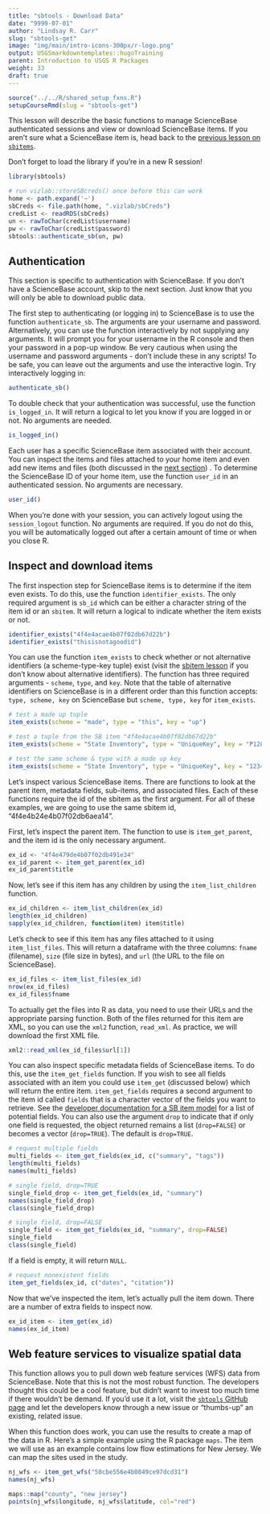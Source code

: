```yaml
---
title: "sbtools - Download Data"
date: "9999-07-01"
author: "Lindsay R. Carr"
slug: "sbtools-get"
image: "img/main/intro-icons-300px/r-logo.png"
output: USGSmarkdowntemplates::hugoTraining
parent: Introduction to USGS R Packages
weight: 33
draft: true
---
```


```r
source("../../R/shared_setup_fxns.R")
setupCourseRmd(slug = "sbtools-get")
```

This lesson will describe the basic functions to manage ScienceBase authenticated sessions and view or download ScienceBase items. If you aren't sure what a ScienceBase item is, head back to the [previous lesson on `sbitems`](/usgs-packages/sbtools-sbitem). 

Don't forget to load the library if you're in a new R session!

```r
library(sbtools)
```

```r
# run vizlab::storeSBcreds() once before this can work
home <- path.expand('~')
sbCreds <- file.path(home, ".vizlab/sbCreds")
credList <- readRDS(sbCreds)
un <- rawToChar(credList$username)
pw <- rawToChar(credList$password)
sbtools::authenticate_sb(un, pw)
```

## Authentication 

This section is specific to authentication with ScienceBase. If you don't have a ScienceBase account, skip to the next section. Just know that you will only be able to download public data.

The first step to authenticating (or logging in) to ScienceBase is to use the function `authenticate_sb`. The arguments are your username and password. Alternatively, you can use the function interactively by not supplying any arguments. It will prompt you for your username in the R console and then your password in a pop-up window. Be very cautious when using the username and password arguments - don't include these in any scripts! To be safe, you can leave out the arguments and use the interactive login. Try interactively logging in:

```r
authenticate_sb()
```

To double check that your authentication was successful, use the function `is_logged_in`. It will return a logical to let you know if you are logged in or not. No arguments are needed.

```r
is_logged_in()
```

Each user has a specific ScienceBase item associated with their account. You can inspect the items and files attached to your home item and even add new items and files (both discussed in the [next section](/usgs-packages/sbtools-modify)) . To determine the ScienceBase ID of your home item, use the function `user_id` in an authenticated session. No arguments are necessary.

```r
user_id()
```

When you're done with your session, you can actively logout using the `session_logout` function. No arguments are required. If you do not do this, you will be automatically logged out after a certain amount of time or when you close R.

## Inspect and download items

The first inspection step for ScienceBase items is to determine if the item even exists. To do this, use the function `identifier_exists`. The only required argument is `sb_id` which can be either a character string of the item id or an `sbitem`. It will return a logical to indicate whether the item exists or not.

```r
identifier_exists("4f4e4acae4b07f02db67d22b")
identifier_exists("thisisnotagoodid")
```

You can use the function `item_exists` to check whether or not alternative identifiers (a scheme-type-key tuple) exist (visit the [sbitem lesson](/usgs-packages/sbtools-sbitem) if you don't know about alternative identifiers). The function has three required arguments - `scheme`, `type`, and `key`. Note that the table of alternative identifiers on ScienceBase is in a different order than this function accepts: `type, scheme, key` on ScienceBase but `scheme, type, key` for `item_exists`.

```r
# test a made up tuple
item_exists(scheme = "made", type = "this", key = "up")

# test a tuple from the SB item "4f4e4acae4b07f02db67d22b"
item_exists(scheme = "State Inventory", type = "UniqueKey", key = "P1281")

# test the same scheme & type with a made up key
item_exists(scheme = "State Inventory", type = "UniqueKey", key = "1234")
```

Let's inspect various ScienceBase items. There are functions to look at the parent item, metadata fields, sub-items, and associated files. Each of these functions require the id of the sbitem as the first argument. For all of these examples, we are going to use the same sbitem id, "4f4e4b24e4b07f02db6aea14". 

First, let's inspect the parent item. The function to use is `item_get_parent`, and the item id is the only necessary argument.

```r
ex_id <- "4f4e479de4b07f02db491e34"
ex_id_parent <- item_get_parent(ex_id)
ex_id_parent$title
```

Now, let's see if this item has any children by using the `item_list_children` function. 

```r
ex_id_children <- item_list_children(ex_id)
length(ex_id_children)
sapply(ex_id_children, function(item) item$title)
```

Let's check to see if this item has any files attached to it using `item_list_files`. This will return a dataframe with the three columns: `fname` (filename), `size` (file size in bytes), and `url` (the URL to the file on ScienceBase).

```r
ex_id_files <- item_list_files(ex_id)
nrow(ex_id_files)
ex_id_files$fname
```

To actually get the files into R as data, you need to use their URLs and the appropriate parsing function. Both of the files returned for this item are XML, so you can use the `xml2` function, `read_xml`. As practice, we will download the first XML file.

```r
xml2::read_xml(ex_id_files$url[1])
```

You can also inspect specific metadata fields of ScienceBase items. To do this, use the `item_get_fields` function. If you wish to see all fields associated with an item you could use `item_get` (discussed below) which will return the entire item. `item_get_fields` requires a second argument to the item id called `fields` that is a character vector of the fields you want to retrieve. See the [developer documentation for a SB item model](https://my.usgs.gov/confluence/display/sciencebase/ScienceBase+Item+Core+Model) for a list of potential fields. You can also use the argument `drop` to indicate that if only one field is requested, the object returned remains a list (`drop=FALSE`) or becomes a vector (`drop=TRUE`). The default is `drop=TRUE`.

```r
# request multiple fields
multi_fields <- item_get_fields(ex_id, c("summary", "tags"))
length(multi_fields)
names(multi_fields)

# single field, drop=TRUE
single_field_drop <- item_get_fields(ex_id, "summary")
names(single_field_drop)
class(single_field_drop)

# single field, drop=FALSE
single_field <- item_get_fields(ex_id, "summary", drop=FALSE)
single_field
class(single_field)
```

If a field is empty, it will return `NULL`.

```r
# request nonexistent fields
item_get_fields(ex_id, c("dates", "citation"))
```

Now that we've inspected the item, let's actually pull the item down. There are a number of extra fields to inspect now.

```r
ex_id_item <- item_get(ex_id)
names(ex_id_item)
```

## Web feature services to visualize spatial data

This function allows you to pull down web feature services (WFS) data from ScienceBase. Note that this is not the most robust function. The developers thought this could be a cool feature, but didn't want to invest too much time if there wouldn't be demand. If you'd use it a lot, visit the [`sbtools` GitHub page](https://github.com/USGS-R/sbtools/issues) and let the developers know through a new issue or "thumbs-up" an existing, related issue. 

When this function does work, you can use the results to create a map of the data in R. Here's a simple example using the R package `maps`. The item we will use as an example contains low flow estimations for New Jersey. We can map the sites used in the study.

```r
nj_wfs <- item_get_wfs("58cbe556e4b0849ce97dcd31")
names(nj_wfs)

maps::map("county", "new jersey")
points(nj_wfs$longitude, nj_wfs$latitude, col="red")
```
